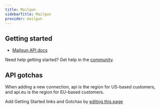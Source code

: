 ```yaml
---
title: Mailgun
sidebarTitle: Mailgun
provider: mailgun
---
```



<Overview />
<PreBuiltTooling provider={providers[pageMetadata.provider]} />
<PreBuiltUseCases />


## Getting started

- [Mailgun API docs](https://documentation.mailgun.com/docs/mailgun/api-reference/authentication/)

<Tip>Need help getting started? Get help in the [community](https://nango.dev/slack).</Tip>

## API gotchas

When adding a new connection, api is the region for US-based customers, and api.eu is the region for EU-based customers.

<Note>Add Getting Started links and Gotchas by [editing this page](https://github.com/nangohq/nango/tree/master/docs-v2/integrations/all/mailgun.mdx)</Note>
